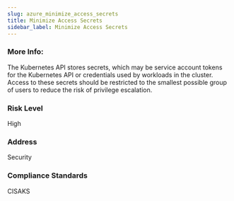 ```yaml
---
slug: azure_minimize_access_secrets
title: Minimize Access Secrets
sidebar_label: Minimize Access Secrets
---
```


### More Info:

The Kubernetes API stores secrets, which may be service account tokens for the Kubernetes API or credentials used by workloads in the cluster. Access to these secrets should be restricted to the smallest possible group of users to reduce the risk of privilege escalation.

### Risk Level

High

### Address

Security

### Compliance Standards

CISAKS

